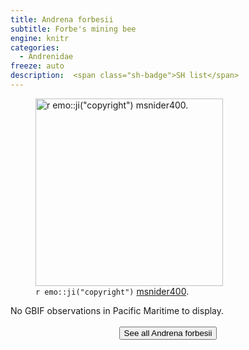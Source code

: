 ```yaml
---
title: Andrena forbesii
subtitle: Forbe's mining bee
engine: knitr
categories:
  - Andrenidae
freeze: auto
description:  <span class="sh-badge">SH list</span>
---
```

![`r emo::ji("copyright")` [msnider400 ](https://inaturalist.ca/photos/200022316).](https://inaturalist-open-data.s3.amazonaws.com/photos/200022316/medium.jpeg){height=300}



No GBIF observations in Pacific Maritime to display.
<br><br>
<center>


<a href="https://inaturalist.ca/observations?place_id=any&quality_grade=research&subview=map&taxon_id=198993"><button type="button" class="btn btn-secondary">See all Andrena forbesii <i class="fa-solid fa-arrow-up-right-from-square"></i> </button></a>
</center>
